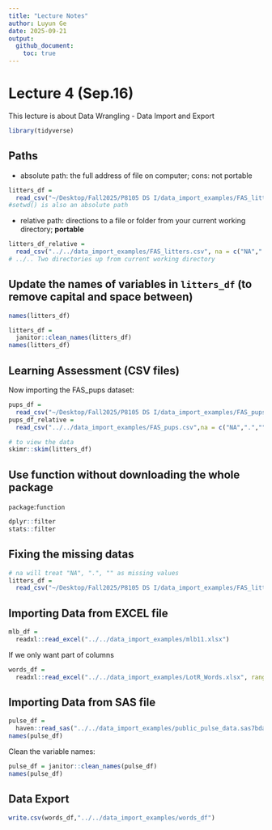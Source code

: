 ```yaml
---
title: "Lecture Notes"
author: Luyun Ge
date: 2025-09-21
output: 
  github_document:
    toc: true
---
```

# Lecture 4 (Sep.16)
This lecture is about Data Wrangling - Data Import and Export
```r
library(tidyverse)
```
## Paths
* absolute path: the full address of file on computer; cons: not portable
```r
litters_df = 
  read_csv("~/Desktop/Fall2025/P8105 DS I/data_import_examples/FAS_litters.csv", na = c("NA",".",""))
#setwd() is also an absolute path
```
* relative path: directions to a file or folder from your current working directory; **portable**
```r
litters_df_relative = 
  read_csv("../../data_import_examples/FAS_litters.csv", na = c("NA",".",""))
# ../..	Two directories up from current working directory
```
## Update the names of variables in `litters_df` (to remove capital and space between)
```r
names(litters_df)
```
```r
litters_df = 
  janitor::clean_names(litters_df)
names(litters_df)
```
## Learning Assessment (CSV files)
Now importing the FAS_pups dataset:
```r
pups_df = 
  read_csv("~/Desktop/Fall2025/P8105 DS I/data_import_examples/FAS_pups.csv", na = c("NA",".",""),skip = 3)
pups_df_relative = 
  read_csv("../../data_import_examples/FAS_pups.csv",na = c("NA",".",""),skip = 3)
```
```r
# to view the data
skimr::skim(litters_df)
```
## Use function without downloading the whole package
`package`:`function`
```r
dplyr::filter
stats::filter
```
## Fixing the missing datas
```r
# na will treat "NA", ".", "" as missing values
litters_df = 
  read_csv("~/Desktop/Fall2025/P8105 DS I/data_import_examples/FAS_litters.csv", na = c("NA",".",""), skip = 10)
```
## Importing Data from EXCEL file
```r
mlb_df = 
  readxl::read_excel("../../data_import_examples/mlb11.xlsx")
```
If we only want part of columns
```r
words_df = 
  readxl::read_excel("../../data_import_examples/LotR_Words.xlsx", range = "B3:D6")
```
## Importing Data from SAS file
```r
pulse_df = 
  haven::read_sas("../../data_import_examples/public_pulse_data.sas7bdat")
names(pulse_df)
```
Clean the variable names:
```r
pulse_df = janitor::clean_names(pulse_df)
names(pulse_df)
```
## Data Export
```r
write.csv(words_df,"../../data_import_examples/words_df") 
```










